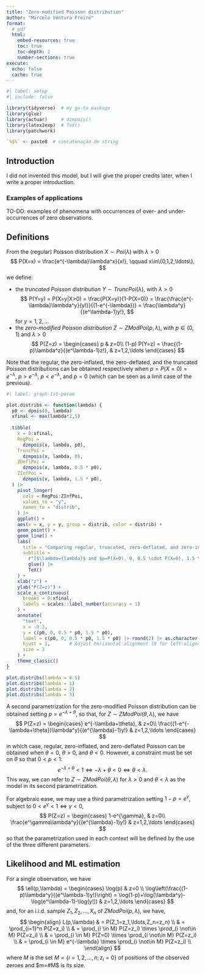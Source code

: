 ```yaml
---
title: "Zero-modified Poisson distribution"
author: "Marcelo Ventura Freire"
format: 
  # pdf
  html:
    embed-resources: true
    toc: true
    toc-depth: 2
    number-sections: true
execute: 
  echo: false
  cache: true
---
```


```r
#| label: setup
#| include: false

library(tidyverse)  # my go-to package
library(glue)
library(actuar)     # dzmpois() 
library(latex2exp)  # TeX()
library(patchwork)

`%$%` <- paste0  # concatenação de string
```



## Introduction

I did not invented this model, but I will give the proper credits later, when I write a proper introduction.

### Examples of applications

TO-DO: examples of phenomena with occurrences of over- and under-occurrences of zero observations.



## Definitions

From the (regular) Poisson distribution $X \sim Poi(\lambda)$ with $\lambda>0$
$$
P(X=x) = \frac{e^{-\lambda}\lambda^x}{x!}, \qquad x\in\{0,1,2,\ldots\},
$$
we define:

- the *truncated Poisson distribution* $Y \sim TruncPoi(\lambda)$, with 
  $\lambda>0$
  $$
  P(Y=y) 
    = P(X=y|X>0) 
    = \frac{P(X=y)}{1-P(X=0)}
    = \frac{\frac{e^{-\lambda}\lambda^y}{y!}}{(1-e^{-\lambda})}
    = \frac{\lambda^y}{(e^\lambda-1)y!},
  $$
  for $y=1,2,\ldots$
- the *zero-modified Poisson distribution* $Z \sim ZModPoi(p, \lambda)$, with 
  $p\in(0,1)$ and $\lambda>0$
  $$
  P(Z=z) =
    \begin{cases}
    p 
      & z=0\\
    (1-p) P(Y=z) 
      = \frac{(1-p)\lambda^z}{(e^\lambda-1)z!},
      & z=1,2,\ldots
    \end{cases}
  $$


Note that the regular, the zero-inflated, the zero-deflated, and the truncated Poisson distributions can be obtained respectively when $p=P(X=0)=e^{-\lambda}$, $p>e^{-\lambda}$, $p<e^{-\lambda}$, and $p=0$ (which can be seen as a limit case of the previous).

```r
#| label: graph-1st-param

plot.distribs <- function(lambda) {
  p0 <- dpois(0, lambda)
  xfinal <- max(lambda*2,5)
  
  tibble(
    x = 0:xfinal,
    RegPoi =  
      dzmpois(x, lambda, p0),
    TruncPoi =
      dzmpois(x, lambda, 0),
    ZDeflPoi = 
      dzmpois(x, lambda, 0.5 * p0),
    ZInfPoi = 
      dzmpois(x, lambda, 1.5 * p0),
  ) |> 
    pivot_longer(
      cols = RegPoi:ZInfPoi,
      values_to = "y",
      names_to = "distrib",
    ) |> 
    ggplot() +
    aes(x = x, y = y, group = distrib, color = distrib) +
    geom_point() +
    geom_line() +
    labs(
      title = "Comparing regular, truncated, zero-deflated, and zero-inflated",
      subtitle = 
        r"[$\lambda={lambda}$ and $p=P(X=0), 0, 0.5 \cdot P(X=0), 1.5 \cdot P(X=0)]" |> 
        glue() |> 
        TeX()
    ) +
    xlab("z") +
    ylab("P(Z=z)") +
    scale_x_continuous(
      breaks = 0:xfinal,
      labels = scales::label_number(accuracy = 1)
    ) +
    annotate(
      "text",
      x = -0.2,
      y = c(p0, 0, 0.5 * p0, 1.5 * p0),
      label = c(p0, 0, 0.5 * p0, 1.5 * p0) |> round(2) |> as.character(),
      hjust = 1,       # Adjust horizontal alignment (0 for left-aligned)
      size = 3
    ) +
    theme_classic()
}

plot.distribs(lambda = 0.5)
plot.distribs(lambda = 1)
plot.distribs(lambda = 2)
plot.distribs(lambda = 3)
```



A second parametrization for the zero-modified Poisson distribution can be obtained setting $p=e^{-\lambda+\theta}$, so that, for $Z \sim ZModPoi(\theta, \lambda)$, we have
$$
P(Z=z) = 
\begin{cases}
e^{-\lambda+\theta}, 
  & z=0\\
\frac{(1-e^{-\lambda+\theta})\lambda^y}{(e^{\lambda}-1)y!}
  & z=1,2,\ldots
\end{cases}
$$
in which case, regular, zero-inflated, and zero-deflated Poisson can be obtained when $\theta=0$, $\theta>0$, and $\theta<0$. However, a constraint must be set on $\theta$ so that $0<p<1$:
$$
e^{-\lambda+\theta}<1
  \Leftrightarrow
    -\lambda+\theta<0
  \Leftrightarrow
    \theta<\lambda.
$$
This way, we can refer to $Z \sim ZModPoi(\theta,\lambda)$ for $\lambda>0$ and $\theta<\lambda$ as the model in its second parametrization.

For algebraic ease, we may use a third parametrization setting $1-p=e^\gamma$, subject to $0<e^\gamma<1 \Leftrightarrow \gamma<0$, 
$$
P(Z=z) = 
\begin{cases}
1-e^{\gamma}, 
  & z=0\\
\frac{e^\gamma\lambda^y}{(e^{\lambda}-1)y!}
  & z=1,2,\ldots
\end{cases}
$$
so that the parametrization used in each context will be defined by the use of the three different parameters.



## Likelihood and ML estimation

For a single observation, we have
$$
\ell(p,\lambda) =
\begin{cases}
\log(p) 
  & z=0 \\
\log\left(\frac{(1-p)\lambda^y}{(e^\lambda-1)y!}\right)
  = \log(1-p)+\log(\lambda^y)-\log(e^\lambda-1)-\log(y!))
  & z=1,2,\ldots
\end{cases}
$$
and, for an i.i.d. sample $Z_1,Z_2,\ldots,X_n$ of $ZModPoi(p, \lambda)$, we have, 
$$
\begin{align}
L(p,\lambda)
  & = P(Z_1=z_1,\ldots,Z_n=z_n) \\
  & = \prod_{i=1}^n P(Z=z_i) \\
  & = \prod_{i \in M} P(Z=z_i) \times
      \prod_{i \not\in M} P(Z=z_i) \\
  & = \prod_{i \in M} P(Z=0) \times
      \prod_{i \not\in M} P(Z=z_i) \\
  & = \prod_{i \in M} e^{-\lambda} \times
      \prod_{i \not\in M} P(Z=z_i) \\
\end{align}
$$
where $M$ is the set $M=\{i=1,2,\ldots,n; z_i=0\}$ of positions of the observed zeroes and $m=#M$ is its size.


